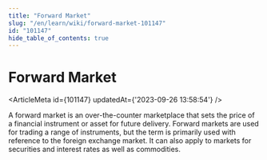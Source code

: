 ```yaml
---
title: "Forward Market"
slug: "/en/learn/wiki/forward-market-101147"
id: "101147"
hide_table_of_contents: true
---
```



# Forward Market

<ArticleMeta id={101147} updatedAt={'2023-09-26 13:58:54'} />
<div className='border-solid border-b border-t-0 my-4 border-[var(--ifm-color-gray-300)]' />

A forward market is an over-the-counter marketplace that sets the price of a financial instrument or asset for future delivery. Forward markets are used for trading a range of instruments, but the term is primarily used with reference to the foreign exchange market. It can also apply to markets for securities and interest rates as well as commodities.
